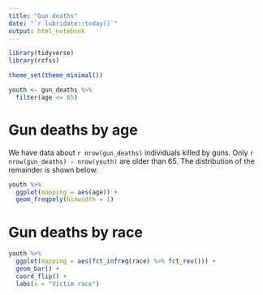 ```yaml
---
title: "Gun deaths"
date: "`r lubridate::today()`"
output: html_notebook
---
```


```r
library(tidyverse)
library(rcfss)

theme_set(theme_minimal())
```

```r
youth <- gun_deaths %>%
  filter(age <= 65)
```

# Gun deaths by age

We have data about `r nrow(gun_deaths)` individuals killed by guns. Only `r nrow(gun_deaths) - nrow(youth)` are older than 65. The distribution of the remainder is shown below:

```r
youth %>% 
  ggplot(mapping = aes(age)) + 
  geom_freqpoly(binwidth = 1)
```

# Gun deaths by race

```r
youth %>%
  ggplot(mapping = aes(fct_infreq(race) %>% fct_rev())) +
  geom_bar() +
  coord_flip() +
  labs(x = "Victim race")
```
